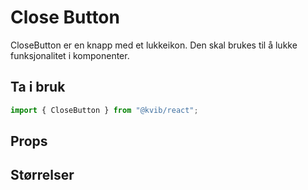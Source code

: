 
<Meta title="Komponenter/Close Button" />

# Close Button

CloseButton er en knapp med et lukkeikon. Den skal brukes til å lukke funksjonalitet i komponenter.

## Ta i bruk

```jsx
import { CloseButton } from "@kvib/react";
```

## Props

<Canvas of={CloseButtonStories.CloseButton} />
<Controls of={CloseButtonStories.CloseButton} />

## Størrelser

<Canvas of={CloseButtonStories.CloseButtonSizes} />
